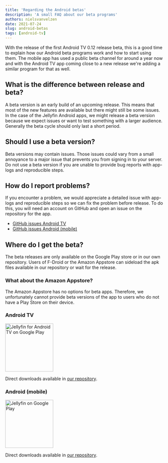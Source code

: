 ```yaml
---
title: 'Regarding the Android betas'
description: 'A small FAQ about our beta programs'
authors: nielsvanvelzen
date: 2021-07-24
slug: android-betas
tags: [android-tv]
---
```


<!-- markdownlint-disable MD033 -->

With the release of the first Android TV 0.12 release beta, this is a good time to explain how our Android beta programs work and how to start using them. The mobile app has used a public beta channel for around a year now and with the Android TV app coming close to a new release we're adding a similar program for that as well.

<!--truncate-->

## What is the difference between release and beta?

A beta version is an early build of an upcoming release. This means that most of the new features are available but there might still be some issues. In the case of the Jellyfin Android apps, we might release a beta version because we expect issues or want to test something with a larger audience. Generally the beta cycle should only last a short period.

## Should I use a beta version?

Beta versions may contain issues. Those issues could vary from a small annoyance to a major issue that prevents you from signing in to your server. Do not use a beta version if you are unable to provide bug reports with app-logs and reproducible steps.

## How do I report problems?

If you encounter a problem, we would appreciate a detailed issue with app-logs and reproducible steps so we can fix the problem before release. To do this, you will need an account on GitHub and open an issue on the repository for the app.

- [GitHub issues Android TV](https://github.com/jellyfin/jellyfin-androidtv/issues/new/choose)
- [GitHub issues Android (mobile)](https://github.com/jellyfin/jellyfin-android/issues/new/choose)

## Where do I get the beta?

The beta releases are only available on the Google Play store or in our own repository. Users of F-Droid or the Amazon Appstore can sideload the apk files available in our repository or wait for the release.

### What about the Amazon Appstore?

The Amazon Appstore has no options for beta apps. Therefore, we unfortunately cannot provide beta versions of the app to users who do not have a Play Store on their device.

### Android TV

<a href='https://play.google.com/apps/testing/org.jellyfin.androidtv'>
  <img width='153' alt='Jellyfin for Android TV on Google Play' src='/images/store-icons/google-play.png' />
</a>

Direct downloads available in [our repository](https://repo.jellyfin.org/releases/client/androidtv/).

### Android (mobile)

<a href='https://play.google.com/apps/testing/org.jellyfin.mobile'>
  <img width='153' alt='Jellyfin on Google Play' src='/images/store-icons/google-play.png' />
</a>

Direct downloads available in [our repository](https://repo.jellyfin.org/releases/client/android/).
